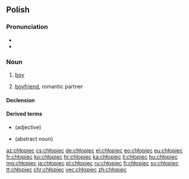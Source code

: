 ==Polish==

===Pronunciation===
* {{pl-IPA}}
* {{audio|Pl-chłopiec.ogg|Audio|lang=pl}}

===Noun===
{{pl-noun|m-pr|dim=chłopczyk}}

# [[boy]]
# {{lb|pl|slang}} [[boyfriend]], romantic partner

====Declension====
{{pl-decl-noun-m-pr|dats=chłopcu}}

====Derived terms====
* {{l|pl|chłopięcy}} (adjective)
* {{l|pl|chłopięcość}} (abstract noun)

[[az:chłopiec]]
[[cs:chłopiec]]
[[de:chłopiec]]
[[el:chłopiec]]
[[eo:chłopiec]]
[[eu:chłopiec]]
[[fr:chłopiec]]
[[ko:chłopiec]]
[[hr:chłopiec]]
[[ka:chłopiec]]
[[li:chłopiec]]
[[hu:chłopiec]]
[[mg:chłopiec]]
[[ja:chłopiec]]
[[pl:chłopiec]]
[[ru:chłopiec]]
[[fi:chłopiec]]
[[sv:chłopiec]]
[[tt:chłopiec]]
[[chr:chłopiec]]
[[vec:chłopiec]]
[[zh:chłopiec]]